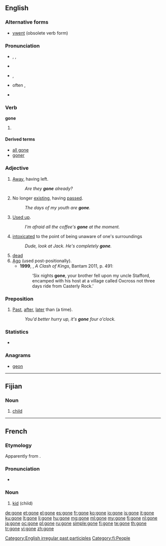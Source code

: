 {{also|góneʼ}}
==English==

===Alternative forms===
* [[ywent]] (obsolete verb form)

===Pronunciation===
* {{a|RP}} {{enPR|gŏn}}, {{IPA|/ɡɒn/}}, {{SAMPA|/gQn/}}
* {{rhymes|ɒn}}
* {{a|GenAm}} {{IPA|/ɡɔn/}}, {{SAMPA|/gQ:n/}}
* {{a|GenAm}} often {{IPA|/ɡɑn/}}, {{SAMPA|/gAn/}}
* {{audio|en-us-gone.ogg|Audio (US)}}

===Verb===
'''gone'''

# {{past participle of|go}}

====Derived terms====
* [[all gone]]
* [[goner]]

===Adjective===
{{en-adj|-|-}}

# [[away|Away]], having left.
#: ''Are they '''gone''' already?''
# No longer [[existing]], having [[passed]].
#: ''The days of my youth are '''gone'''.''
# [[used up|Used up]].
#: ''I'm afraid all the coffee's '''gone''' at the moment.''
# [[intoxicated]] to the point of being unaware of one's surroundings
#: ''Dude, look at Jack. He's completely '''gone'''.''
# [[dead]]
# [[ago|Ago]] (used post-positionally).
#* '''1999''', {{w|George RR Martin}}, ''A Clash of Kings'', Bantam 2011, p. 491:
#*:‘Six nights '''gone''', your brother fell upon my uncle Stafford, encamped with his host at a village called Oxcross not three days ride from Casterly Rock.’

===Preposition===
{{en-prep}}

# {{British|informal}} [[past|Past]], [[after]], [[later]] than (a time).
#: ''You'd better hurry up, it's '''gone''' four o'clock.''

===Statistics===
* {{rank|along|four|wish|328|gone|times|girl|during}}

===Anagrams===
* [[geon#English|geon]]

[[Category:English irregular past participles]]

----

==Fijian==

===Noun===
{{head|fj|noun}}

# [[child]]

[[Category:fj:People]]

----

==French==
===Etymology===
Apparently from {{etyl|frp|fr}}.

===Pronunciation===
*{{IPA|/gon/|lang=fr}}

===Noun===
{{fr-noun|m}}

# {{context|Lyon|_|dialect|lang=fr}} [[kid]] (child)

[[de:gone]]
[[et:gone]]
[[el:gone]]
[[es:gone]]
[[fr:gone]]
[[ko:gone]]
[[io:gone]]
[[is:gone]]
[[it:gone]]
[[ku:gone]]
[[lt:gone]]
[[li:gone]]
[[hu:gone]]
[[mg:gone]]
[[ml:gone]]
[[my:gone]]
[[fj:gone]]
[[nl:gone]]
[[ja:gone]]
[[oc:gone]]
[[pl:gone]]
[[ru:gone]]
[[simple:gone]]
[[fi:gone]]
[[te:gone]]
[[th:gone]]
[[tr:gone]]
[[vi:gone]]
[[zh:gone]]